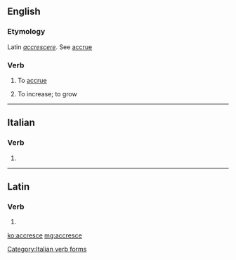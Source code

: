 ==English==

===Etymology===
Latin ''[[accrescere]]''.  See [[accrue]]

===Verb===
{{en-verb|accresc|ing}}

# {{context|rare|intransitive|lang=en}} To [[accrue]]
# {{context|obsolete|intransitive|lang=en}} To increase; to grow

----

==Italian==

===Verb===
{{head|it|verb form}}

# {{conjugation of|accrescere||3|s|pres|ind|lang=it}}

[[Category:Italian verb forms]]

----

==Latin==

===Verb===
{{la-verb-form|accresce}}

# {{conjugation of|accrescō||2|s|pres|act|imp|lang=la}}

[[ko:accresce]]
[[mg:accresce]]